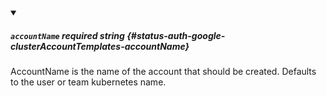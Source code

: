 
<details className="config-field" data-expandable="false" open>
<summary>

##### `accountName` <span className="config-field-required" data-required="false">required</span> <span className="config-field-type">string</span> <span className="config-field-default"></span> <span className="config-field-enum"></span> {#status-auth-google-clusterAccountTemplates-accountName}

AccountName is the name of the account that should
be created. Defaults to the user or team kubernetes name.

</summary>



</details>
